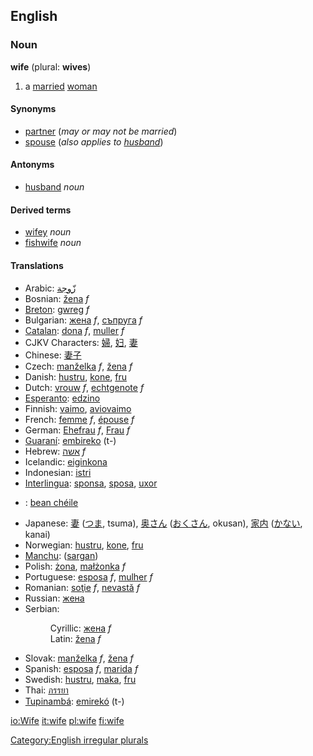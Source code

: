 ==English==
===Noun===
'''wife''' (plural: '''wives''')

# a [[marry|married]] [[woman]]

====Synonyms====
*[[partner]] (''may or may not be married'')
*[[spouse]] (''also applies to [[husband]]'')

====Antonyms====
*[[husband]] ''noun''

====Derived terms====
*[[wifey]] ''noun''<!-- also adj? -->
*[[fishwife]] ''noun''

====Translations====
{{top}}
*Arabic: [[زّوجة]]
*Bosnian: [[žena]] ''f''
*[[Breton]]: [[gwreg]] ''f''
*Bulgarian: [[жена]] ''f'', [[съпруга]] ''f''
*[[Catalan]]: [[dona]] ''f'', [[muller]] ''f''
*CJKV Characters: [[婦]], [[妇]], [[妻]]
*Chinese: [[妻子]]
*Czech:  [[manželka]] ''f'', [[žena]]  ''f''
*Danish: [[hustru]], [[kone]], [[fru]]
*Dutch: [[vrouw]] ''f'', [[echtgenote]] ''f''
*[[Esperanto]]: [[edzino]]
*Finnish: [[vaimo]], [[aviovaimo]]
*French: [[femme]] ''f'', [[épouse]] ''f''
*German: [[Ehefrau]] ''f'', [[Frau]] ''f''
*[[Guaraní]]: [[embireko]] (t-)
*Hebrew: [[אשה]] ''f''
*Icelandic: [[eiginkona]]
*Indonesian: [[istri]]
*[[Interlingua]]: [[sponsa]], [[sposa]], [[uxor]]
{{mid}}
*{{ga}}: [[bean chéile]]
*Japanese: [[妻]] ([[つま]], tsuma), [[奥さん]] ([[おくさん]], okusan), [[家内]] ([[かない]], kanai)
*Norwegian: [[hustru]], [[kone]], [[fru]]
*[[Manchu]]: ([[sargan]])
*Polish: [[żona]], [[małżonka]] ''f''
*Portuguese: [[esposa]] ''f'', [[mulher]] ''f''
*Romanian: [[soţie]] ''f'', [[nevastă]] ''f''
*Russian: [[жена]]
*Serbian:
*:Cyrillic: [[жена]] ''f''
*:Latin: [[žena]] ''f''
*Slovak: [[manželka]] ''f'', [[žena]] ''f''
*Spanish: [[esposa]] ''f'', [[marida]] ''f''
*Swedish: [[hustru]], [[maka]], [[fru]]
*Thai: [[ภรรยา]]
*[[Tupinambá]]: [[emirekó]] (t-)
{{bottom}}
[[Category:English irregular plurals]]

[[io:Wife]]
[[it:wife]]
[[pl:wife]]
[[fi:wife]]